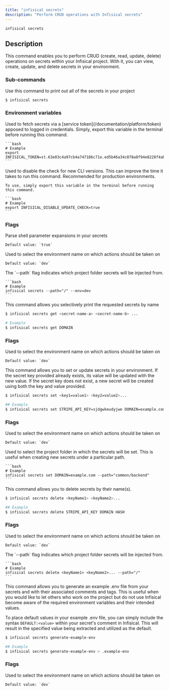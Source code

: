 ```yaml
---
title: "infisical secrets"
description: "Perform CRUD operations with Infisical secrets"
---
```


```
infisical secrets
```

## Description
This command enables you to perform CRUD (create, read, update, delete) operations on secrets within your Infisical project. With it, you can view, create, update, and delete secrets in your environment.

### Sub-commands 
<Accordion title="infisical secrets" defaultOpen="true">
  Use this command to print out all of the secrets in your project

  ```bash
  $ infisical secrets
  ```

  ### Environment variables
  <Accordion title="INFISICAL_TOKEN">
    Used to fetch secrets via a [service token](/documentation/platform/token) apposed to logged in credentials. Simply, export this variable in the terminal before running this command.

    ```bash
    # Example 
    export INFISICAL_TOKEN=st.63e03c4a97cb4a747186c71e.ed5b46a34c078a8f94e8228f4ab0ff97.4f7f38034811995997d72badf44b42ec
    ```
  </Accordion>

  <Accordion title="INFISICAL_DISABLE_UPDATE_CHECK">
    Used to disable the check for new CLI versions. This can improve the time it takes to run this command. Recommended for production environments.
    
    To use, simply export this variable in the terminal before running this command.

    ```bash
    # Example 
    export INFISICAL_DISABLE_UPDATE_CHECK=true
    ```
  </Accordion>

  ### Flags 
  <Accordion title="--expand">
    Parse shell parameter expansions in your secrets

    Default value: `true`
  </Accordion>

  <Accordion title="--env">
    Used to select the environment name on which actions should be taken on

    Default value: `dev`
  </Accordion>
  <Accordion title="--path">
    The `--path` flag indicates which project folder secrets will be injected from.

    ```bash
    # Example
    infisical secrets --path="/" --env=dev
    ```
  </Accordion>

</Accordion>

<Accordion title="infisical secrets get">
  This command allows you selectively print the requested secrets by name

  ```bash 
  $ infisical secrets get <secret-name-a> <secret-name-b> ...

  # Example
  $ infisical secrets get DOMAIN

  ```

  ### Flags 
  <Accordion title="--env">
    Used to select the environment name on which actions should be taken on

    Default value: `dev`
  </Accordion>
</Accordion>

<Accordion title="infisical secrets set">
This command allows you to set or update secrets in your environment. If the secret key provided already exists, its value will be updated with the new value. 
If the secret key does not exist, a new secret will be created using both the key and value provided.

```bash
$ infisical secrets set <key1=value1> <key2=value2>...

## Example 
$ infisical secrets set STRIPE_API_KEY=sjdgwkeudyjwe DOMAIN=example.com HASH=jebhfbwe
```

  ### Flags 
  <Accordion title="--env">
    Used to select the environment name on which actions should be taken on

    Default value: `dev`
  </Accordion>
  <Accordion title="--path">
    Used to select the project folder in which the secrets will be set. This is useful when creating new secrets under a particular path.

    ```bash
    # Example
    infisical secrets set DOMAIN=example.com --path="common/backend"
    ```
  </Accordion>
</Accordion>

<Accordion title="infisical secrets delete">
  This command allows you to delete secrets by their name(s).

  ```bash
  $ infisical secrets delete <keyName1> <keyName2>...

  ## Example 
  $ infisical secrets delete STRIPE_API_KEY DOMAIN HASH
  ```

  ### Flags 
  <Accordion title="--env">
    Used to select the environment name on which actions should be taken on

    Default value: `dev`
  </Accordion>
  <Accordion title="--path">
    The `--path` flag indicates which project folder secrets will be injected from. 

    ```bash
    # Example
    infisical secrets delete <keyName1> <keyName2>... --path="/"
    ```
  </Accordion>
</Accordion>

<Accordion title="infisical secrets generate-example-env">
This command allows you to generate an example .env file from your secrets and with their associated comments and tags. This is useful when you would like to let 
 others who work on the project but do not use Infisical become aware of the required environment variables and their intended values.

To place default values in your example .env file, you can simply include the syntax `DEFAULT:<value>` within your secret's comment in Infisical. This will result in the specified value being extracted and utilized as the default.

```bash
$ infisical secrets generate-example-env

## Example 
$ infisical secrets generate-example-env > .example-env
```

  ### Flags 
  <Accordion title="--env">
    Used to select the environment name on which actions should be taken on

    Default value: `dev`
  </Accordion>
</Accordion>
